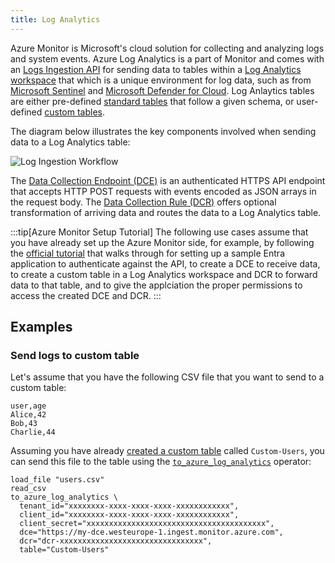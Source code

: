 ```yaml
---
title: Log Analytics
---
```


Azure Monitor is Microsoft's cloud solution for collecting and analyzing logs
and system events. Azure Log Analytics is a part of Monitor and comes with an
[Logs Ingestion
API](https://learn.microsoft.com/en-us/azure/azure-monitor/logs/logs-ingestion-api-overview)
for sending data to tables within a [Log Analytics
workspace](https://learn.microsoft.com/en-us/azure/azure-monitor/logs/log-analytics-workspace-overview)
that which is a unique environment for log data, such as from [Microsoft
Sentinel](https://learn.microsoft.com/en-us/azure/sentinel/overview?tabs=azure-portal)
and [Microsoft Defender for
Cloud](https://learn.microsoft.com/en-us/azure/defender-for-cloud/defender-for-cloud-introduction).
Log Anlaytics tables are either pre-defined [standard
tables](https://learn.microsoft.com/en-us/azure/azure-monitor/logs/logs-ingestion-api-overview#supported-tables)
that follow a given schema, or user-defined [custom
tables](https://learn.microsoft.com/en-us/azure/azure-monitor/logs/create-custom-table#create-a-custom-table).

The diagram below illustrates the key components involved when sending data to a
Log Analytics table:

![Log Ingestion Workflow](log-analytics.svg)

The [Data Collection Endpoint
(DCE)](https://learn.microsoft.com/en-us/azure/azure-monitor/essentials/data-collection-endpoint-overview)
is an authenticated HTTPS API endpoint that accepts HTTP POST requests with
events encoded as JSON arrays in the request body. The [Data Collection Rule
(DCR)](https://learn.microsoft.com/en-us/azure/azure-monitor/essentials/data-collection-rule-overview) offers optional transformation of arriving data and routes the data to a Log Analytics table.

:::tip[Azure Monitor Setup Tutorial]
The following use cases assume that you have already set up the Azure Monitor
side, for example, by following the [official
tutorial](https://learn.microsoft.com/en-us/azure/azure-monitor/logs/tutorial-logs-ingestion-portal)
that walks through for setting up a sample Entra application to authenticate
against the API, to create a DCE to receive data, to create a custom table in a
Log Analytics workspace and DCR to forward data to that table, and to give the
applciation the proper permissions to access the created DCE and DCR.
:::

## Examples

### Send logs to custom table

Let's assume that you have the following CSV file that you want to send to a
custom table:

```csv title="users.csv"
user,age
Alice,42
Bob,43
Charlie,44
```

Assuming you have already [created a custom
table](https://learn.microsoft.com/en-us/azure/azure-monitor/logs/create-custom-table#create-a-custom-table)
called `Custom-Users`, you can send this file to the table using the
[`to_azure_log_analytics`](../../../../reference/operators/to_azure_log_analytics)
operator:

```tql
load_file "users.csv"
read_csv
to_azure_log_analytics \
  tenant_id="xxxxxxxx-xxxx-xxxx-xxxx-xxxxxxxxxxxx",
  client_id="xxxxxxxx-xxxx-xxxx-xxxx-xxxxxxxxxxxx",
  client_secret="xxxxxxxxxxxxxxxxxxxxxxxxxxxxxxxxxxxxxxxx",
  dce="https://my-dce.westeurope-1.ingest.monitor.azure.com",
  dcr="dcr-xxxxxxxxxxxxxxxxxxxxxxxxxxxxxxxx",
  table="Custom-Users"
```
